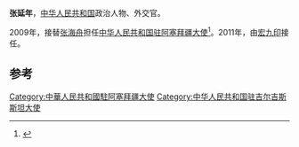 {{for|冒名卫太子[[刘据|刘据]]的人物|张延年冒名卫太子事件}}
'''张延年'''，[[中华人民共和国|中华人民共和国]]政治人物、外交官。

2009年，接替[[张海舟|张海舟]]担任[[中国驻阿塞拜疆大使列表|中华人民共和国驻阿塞拜疆大使]]<ref>{{cite web|author=中华人民共和国外交部|title=中国驻阿曼苏丹国历任大使|url=http://www.mfa.gov.cn/chn/pds/ziliao/wjrw/2167/2169/t9156.htm|publisher=中华人民共和国外交部|accessdate=2012-03-03}}</ref>。2011年，由[[宏九印|宏九印]]接任。

== 参考 ==
{{reflist}}
{{start box}}
{{s-dip}}
{{succession box|[[宏九印|宏九印]]|[[王開文|王開文]]|[[中國駐吉爾吉斯大使列表|中華人民共和國駐吉爾吉斯大使]]|2003年8月－2009年3月}}
{{succession box|[[张海舟|张海舟]]|[[宏九印|宏九印]]|[[中国驻阿塞拜疆大使列表|中华人民共和国驻阿塞拜疆大使]]|2009年3月-2011年12月}}
{{end box}}
{{中国政治人物小作品}}

[[Category:中華人民共和國駐阿塞拜疆大使|Category:中華人民共和國駐阿塞拜疆大使]]
[[Category:中华人民共和国驻吉尔吉斯斯坦大使|Category:中华人民共和国驻吉尔吉斯斯坦大使]]